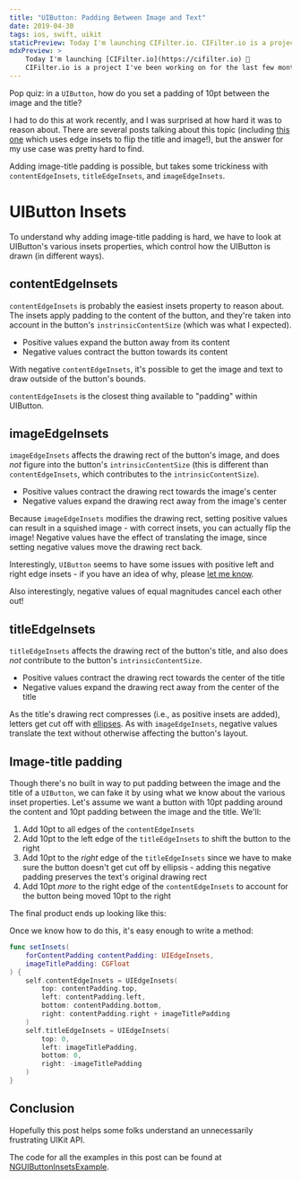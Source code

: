 ```yaml
---
title: "UIButton: Padding Between Image and Text"
date: 2019-04-30
tags: ios, swift, uikit
staticPreview: Today I'm launching CIFilter.io. CIFilter.io is a project I've been working on for the last few months, and today it's open source. It has two parts...
mdxPreview: >
    Today I'm launching [CIFilter.io](https://cifilter.io) 🎉
    CIFilter.io is a project I've been working on for the last few months, and today it's [open source](https://github.com/noahsark769/cifilter.io/). It has two parts...
---
```


Pop quiz: in a `UIButton`, how do you set a padding of 10pt between the image and the title?

<CaptionedImage max={200} filename="uibutton-padding-1.png" alt="Image showing 10pt padding between title and image of a UIButton" caption="If you're looking for a code snippet, skip to the bottom :)" />

I had to do this at work recently, and I was surprised at how hard it was to reason about. There are several posts talking about this topic (including [this one](https://medium.com/short-swift-stories/using-uiedgeinsets-to-layout-a-uibutton-44ba04dd085c) which uses edge insets to flip the title and image!), but the answer for my use case was pretty hard to find.

Adding image-title padding is possible, but takes some trickiness with `contentEdgeInsets`, `titleEdgeInsets`, and `imageEdgeInsets`.

# UIButton Insets
To understand why adding image-title padding is hard, we have to look at UIButton's various insets properties, which control how the UIButton is drawn (in different ways).

## contentEdgeInsets
`contentEdgeInsets` is probably the easiest insets property to reason about. The insets apply padding to the content of the button, and they're taken into account in the button's `instrinsicContentSize` (which was what I expected).

- Positive values expand the button away from its content
- Negative values contract the button towards its content

With negative `contentEdgeInsets`, it's possible to get the image and text to draw outside of the button's bounds.

<FlowGrid columns={2}>
    <CaptionedImage max={300} filename="content-top.gif" alt="contentEdgeInsets top" caption="Top" />
    <CaptionedImage max={300} filename="content-left.gif" alt="contentEdgeInsets left" caption="Left" />
    <CaptionedImage max={300} filename="content-bottom.gif" alt="contentEdgeInsets bottom" caption="Bottom" />
    <CaptionedImage max={300} filename="content-right.gif" alt="contentEdgeInsets right" caption="Right" />
</FlowGrid>

`contentEdgeInsets` is the closest thing available to "padding" within UIButton.

## imageEdgeInsets
`imageEdgeInsets` affects the drawing rect of the button's image, and does *not* figure into the button's `intrinsicContentSize` (this is different than `contentEdgeInsets`, which contributes to the `intrinsicContentSize`).

- Positive values contract the drawing rect towards the image's center
- Negative values expand the drawing rect away from the image's center

Because `imageEdgeInsets` modifies the drawing rect, setting positive values can result in a squished image - with correct insets, you can actually flip the image! Negative values have the effect of translating the image, since setting negative values move the drawing rect back.

<FlowGrid columns={2}>
    <CaptionedImage max={300} filename="image-top.gif" alt="imageEdgeInsets top" caption="Top" />
    <CaptionedImage max={300} filename="image-left.gif" alt="imageEdgeInsets left" caption="Left" />
    <CaptionedImage max={300} filename="image-bottom.gif" alt="imageEdgeInsets bottom" caption="Bottom" />
    <CaptionedImage max={300} filename="image-right.gif" alt="imageEdgeInsets right" caption="Right" />
</FlowGrid>

Interestingly, `UIButton` seems to have some issues with positive left and right edge insets - if you have an idea of why, please [let me know](https://twitter.com/noahsark769).

Also interestingly, negative values of equal magnitudes cancel each other out!

<CaptionedImage max={300} filename="uibutton-cancellout.png" alt="With all insets the same negative value, the button looks the same" caption="" />

## titleEdgeInsets
`titleEdgeInsets` affects the drawing rect of the button's title, and also does *not* contribute to the button's `intrinsicContentSize`.

- Positive values contract the drawing rect towards the center of the title
- Negative values expand the drawing rect away from the center of the title

As the title's drawing rect compresses (i.e., as positive insets are added), letters get cut off with [ellipses](https://twitter.com/noahsark769/status/1125608257806979073). As with `imageEdgeInsets`, negative values translate the text without otherwise affecting the button's layout.

<FlowGrid columns={2}>
    <CaptionedImage max={300} filename="title-top.gif" alt="titleEdgeInsets top" caption="Top" />
    <CaptionedImage max={300} filename="title-left.gif" alt="titleEdgeInsets left" caption="Left" />
    <CaptionedImage max={300} filename="title-bottom.gif" alt="titleEdgeInsets bottom" caption="Bottom" />
    <CaptionedImage max={300} filename="title-right.gif" alt="titleEdgeInsets right" caption="Right" />
</FlowGrid>

## Image-title padding
Though there's no built in way to put padding between the image and the title of a `UIButton`, we can fake it by using what we know about the various inset properties. Let's assume we want a button with 10pt padding around the content and 10pt padding between the image and the title. We'll:

1. Add 10pt to all edges of the `contentEdgeInsets`
2. Add 10pt to the left edge of the `titleEdgeInsets` to shift the button to the right
3. Add 10pt to the *right* edge of the `titleEdgeInsets` since we have to make sure the button doesn't get cut off by ellipsis - adding this negative padding preserves the text's original drawing rect
4. Add 10pt *more* to the right edge of the `contentEdgeInsets` to account for the button being moved 10pt to the right

The final product ends up looking like this:

<CaptionedImage max={300} filename="uibutton-wireframe.png" alt="Wireframe explaining the incantation required to add padding between the image and title of a UIButton" caption="Magic incantation" />

Once we know how to do this, it's easy enough to write a method:

```swift
func setInsets(
    forContentPadding contentPadding: UIEdgeInsets,
    imageTitlePadding: CGFloat
) {
    self.contentEdgeInsets = UIEdgeInsets(
        top: contentPadding.top,
        left: contentPadding.left,
        bottom: contentPadding.bottom,
        right: contentPadding.right + imageTitlePadding
    )
    self.titleEdgeInsets = UIEdgeInsets(
        top: 0,
        left: imageTitlePadding,
        bottom: 0,
        right: -imageTitlePadding
    )
}
```

## Conclusion
Hopefully this post helps some folks understand an unnecessarily frustrating UIKit API.

The code for all the examples in this post can be found at [NGUIButtonInsetsExample](https://github.com/noahsark769/NGUIButtonInsetsExample).
